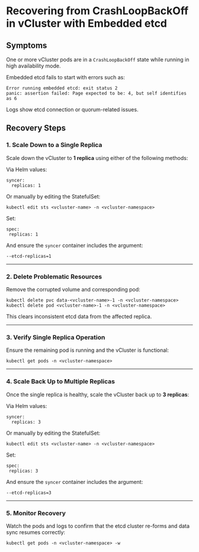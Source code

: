 # Recovering from CrashLoopBackOff in vCluster with Embedded etcd

## Symptoms

One or more vCluster pods are in a `CrashLoopBackOff` state while running in high availability mode.

Embedded etcd fails to start with errors such as:

```
Error running embedded etcd: exit status 2
panic: assertion failed: Page expected to be: 4, but self identifies as 6
```

Logs show etcd connection or quorum-related issues.

## Recovery Steps

### 1. Scale Down to a Single Replica

Scale down the vCluster to **1 replica** using either of the following methods:

Via Helm values:

```
syncer:
  replicas: 1
```

Or manually by editing the StatefulSet:

```
kubectl edit sts <vcluster-name> -n <vcluster-namespace>
```

Set:

```
spec:
 replicas: 1
```

And ensure the `syncer` container includes the argument:

```
--etcd-replicas=1
```

---

### 2. Delete Problematic Resources

Remove the corrupted volume and corresponding pod:

```
kubectl delete pvc data-<vcluster-name>-1 -n <vcluster-namespace>
kubectl delete pod <vcluster-name>-1 -n <vcluster-namespace>
```

This clears inconsistent etcd data from the affected replica.

---

### 3. Verify Single Replica Operation

Ensure the remaining pod is running and the vCluster is functional:

```
kubectl get pods -n <vcluster-namespace>
```

---

### 4. Scale Back Up to Multiple Replicas

Once the single replica is healthy, scale the vCluster back up to **3 replicas**:

Via Helm values:

```
syncer:
  replicas: 3
```

Or manually by editing the StatefulSet:

```
kubectl edit sts <vcluster-name> -n <vcluster-namespace>
```

Set:

```
spec:
 replicas: 3
```

And ensure the `syncer` container includes the argument:

```
--etcd-replicas=3
```

---

### 5. Monitor Recovery

Watch the pods and logs to confirm that the etcd cluster re-forms and data sync resumes correctly:

```
kubectl get pods -n <vcluster-namespace> -w
```
